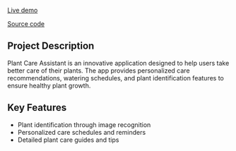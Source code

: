 [Live demo](https://plant-care-whx.vercel.app/)

[Source code](https://github.com/whoyoux/plant-care)


## Project Description
Plant Care Assistant is an innovative application designed to help users take better care of their plants. The app provides personalized care recommendations, watering schedules, and plant identification features to ensure healthy plant growth.

## Key Features
- Plant identification through image recognition
- Personalized care schedules and reminders
- Detailed plant care guides and tips
